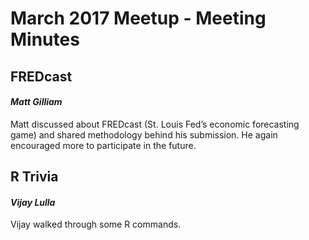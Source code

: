 
# March 2017 Meetup - Meeting Minutes

## FREDcast
#### *Matt Gilliam*

Matt discussed about FREDcast (St. Louis Fed's economic forecasting game) and shared methodology behind his submission. He again encouraged more to participate in the future.

## R Trivia
#### *Vijay Lulla*

Vijay walked through some R commands. 

